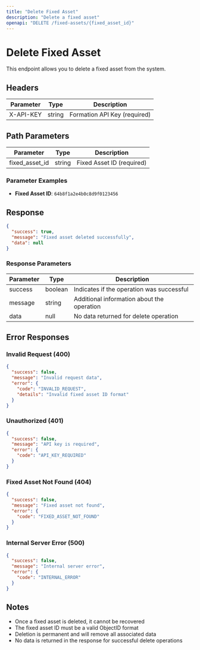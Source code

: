```yaml
---
title: "Delete Fixed Asset"
description: "Delete a fixed asset"
openapi: "DELETE /fixed-assets/{fixed_asset_id}"
---
```


# Delete Fixed Asset

This endpoint allows you to delete a fixed asset from the system.

## Headers

| Parameter | Type   | Description                  |
| --------- | ------ | ---------------------------- |
| X-API-KEY | string | Formation API Key (required) |

## Path Parameters

| Parameter      | Type   | Description               |
| -------------- | ------ | ------------------------- |
| fixed_asset_id | string | Fixed Asset ID (required) |

### Parameter Examples

- **Fixed Asset ID**: `64b8f1a2e4b0c8d9f0123456`

## Response

```json
{
  "success": true,
  "message": "Fixed asset deleted successfully",
  "data": null
}
```

### Response Parameters

| Parameter | Type    | Description                                |
| --------- | ------- | ------------------------------------------ |
| success   | boolean | Indicates if the operation was successful  |
| message   | string  | Additional information about the operation |
| data      | null    | No data returned for delete operation      |

## Error Responses

### Invalid Request (400)

```json
{
  "success": false,
  "message": "Invalid request data",
  "error": {
    "code": "INVALID_REQUEST",
    "details": "Invalid fixed asset ID format"
  }
}
```

### Unauthorized (401)

```json
{
  "success": false,
  "message": "API key is required",
  "error": {
    "code": "API_KEY_REQUIRED"
  }
}
```

### Fixed Asset Not Found (404)

```json
{
  "success": false,
  "message": "Fixed asset not found",
  "error": {
    "code": "FIXED_ASSET_NOT_FOUND"
  }
}
```

### Internal Server Error (500)

```json
{
  "success": false,
  "message": "Internal server error",
  "error": {
    "code": "INTERNAL_ERROR"
  }
}
```

## Notes

- Once a fixed asset is deleted, it cannot be recovered
- The fixed asset ID must be a valid ObjectID format
- Deletion is permanent and will remove all associated data
- No data is returned in the response for successful delete operations
